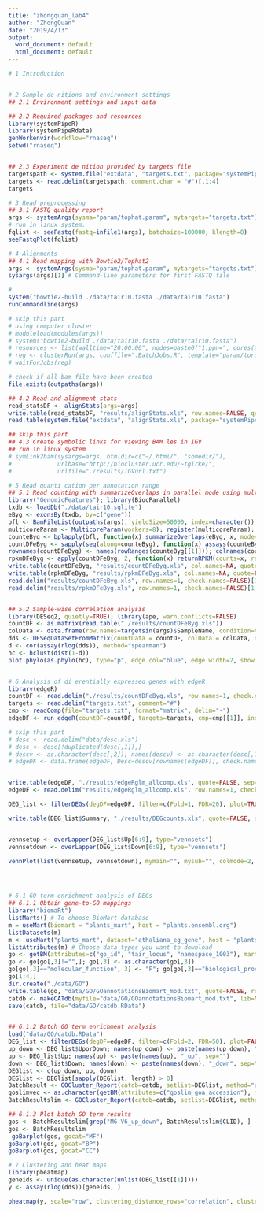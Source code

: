 ```yaml
---
title: "zhongquan_lab4"
author: "ZhongQuan"
date: "2019/4/13"
output:
  word_document: default
  html_document: default
---
```


```r
# 1 Introduction


# 2 Sample de nitions and environment settings
## 2.1 Environment settings and input data

## 2.2 Required packages and resources
library(systemPipeR)
library(systemPipeRdata)
genWorkenvir(workflow="rnaseq")
setwd("rnaseq")


## 2.3 Experiment de nition provided by targets file
targetspath <- system.file("extdata", "targets.txt", package="systemPipeR")
targets <- read.delim(targetspath, comment.char = "#")[,1:4]
targets

# 3 Read preprocessing
## 3.1 FASTQ quality report
args <- systemArgs(sysma="param/tophat.param", mytargets="targets.txt")
# run in linux system.
fqlist <- seeFastq(fastq=infile1(args), batchsize=100000, klength=8)
seeFastqPlot(fqlist)

# 4 Alignments
## 4.1 Read mapping with Bowtie2/Tophat2
args <- systemArgs(sysma="param/tophat.param", mytargets="targets.txt")
sysargs(args)[1] # Command-line parameters for first FASTQ file

# 
system("bowtie2-build ./data/tair10.fasta ./data/tair10.fasta")
runCommandline(args)

# skip this part
# using computer cluster
# moduleload(modules(args))
# system("bowtie2-build ./data/tair10.fasta ./data/tair10.fasta")
# resources <- list(walltime="20:00:00", nodes=paste0("1:ppn=", cores(args)), memory="10gb")
# reg <- clusterRun(args, conffile=".BatchJobs.R", template="param/torque.tmpl", Njobs=18, runid="01", resourceList=resources)
# waitForJobs(reg)

# check if all bam file have been created
file.exists(outpaths(args))

## 4.2 Read and alignment stats
read_statsDF <- alignStats(args=args)
write.table(read_statsDF, "results/alignStats.xls", row.names=FALSE, quote=FALSE, sep="\t")
read.table(system.file("extdata", "alignStats.xls", package="systemPipeR"), header=TRUE)[1:4,]

## skip this part
## 4.3 Create symbolic links for viewing BAM les in IGV
## run in linux system
# symLink2bam(sysargs=args, htmldir=c("~/.html/", "somedir/"),
#             urlbase="http://biocluster.ucr.edu/~tgirke/",
#             urlfile="./results/IGVurl.txt")

# 5 Read quanti cation per annotation range
## 5.1 Read counting with summarizeOverlaps in parallel mode using multiple cores
library("GenomicFeatures"); library(BiocParallel)
txdb <- loadDb("./data/tair10.sqlite")
eByg <- exonsBy(txdb, by=c("gene"))
bfl <- BamFileList(outpaths(args), yieldSize=50000, index=character())
multicoreParam <- MulticoreParam(workers=8); register(multicoreParam); registered()
counteByg <- bplapply(bfl, function(x) summarizeOverlaps(eByg, x, mode="Union",ignore.strand=TRUE,inter.feature=FALSE,singleEnd=TRUE))
countDFeByg <- sapply(seq(along=counteByg), function(x) assays(counteByg[[x]])$counts)
rownames(countDFeByg) <- names(rowRanges(counteByg[[1]])); colnames(countDFeByg) <- names(bfl)
rpkmDFeByg <- apply(countDFeByg, 2, function(x) returnRPKM(counts=x, ranges=eByg))
write.table(countDFeByg, "results/countDFeByg.xls", col.names=NA, quote=FALSE, sep="\t")
write.table(rpkmDFeByg, "results/rpkmDFeByg.xls", col.names=NA, quote=FALSE, sep="\t")
read.delim("results/countDFeByg.xls", row.names=1, check.names=FALSE)[1:4,1:5]
read.delim("results/rpkmDFeByg.xls", row.names=1, check.names=FALSE)[1:4,1:4]


## 5.2 Sample-wise correlation analysis
library(DESeq2, quietly=TRUE); library(ape, warn.conflicts=FALSE)
countDF <- as.matrix(read.table("./results/countDFeByg.xls"))
colData <- data.frame(row.names=targetsin(args)$SampleName, condition=targetsin(args)$Factor)
dds <- DESeqDataSetFromMatrix(countData = countDF, colData = colData, design = ~ condition)
d <- cor(assay(rlog(dds)), method="spearman")
hc <- hclust(dist(1-d))
plot.phylo(as.phylo(hc), type="p", edge.col="blue", edge.width=2, show.node.label=TRUE, no.margin=TRUE)


# 6 Analysis of di erentially expressed genes with edgeR
library(edgeR)
countDF <- read.delim("./results/countDFeByg.xls", row.names=1, check.names=FALSE)
targets <- read.delim("targets.txt", comment="#")
cmp <- readComp(file="targets.txt", format="matrix", delim="-")
edgeDF <- run_edgeR(countDF=countDF, targets=targets, cmp=cmp[[1]], independent=FALSE, mdsplot="")

# skip this part
# desc <- read.delim("data/desc.xls")
# desc <- desc[!duplicated(desc[,1]),]
# descv <- as.character(desc[,2]); names(descv) <- as.character(desc[,1])
# edgeDF <- data.frame(edgeDF, Desc=descv[rownames(edgeDF)], check.names=FALSE)


write.table(edgeDF, "./results/edgeRglm_allcomp.xls", quote=FALSE, sep="\t", col.names = NA)
edgeDF <- read.delim("results/edgeRglm_allcomp.xls", row.names=1, check.names=FALSE)

DEG_list <- filterDEGs(degDF=edgeDF, filter=c(Fold=1, FDR=20), plot=TRUE)

write.table(DEG_list$Summary, "./results/DEGcounts.xls", quote=FALSE, sep="\t", row.names=FALSE)


vennsetup <- overLapper(DEG_list$Up[6:9], type="vennsets")
vennsetdown <- overLapper(DEG_list$Down[6:9], type="vennsets")

vennPlot(list(vennsetup, vennsetdown), mymain="", mysub="", colmode=2, ccol=c("blue", "red"))




# 6.1 GO term enrichment analysis of DEGs
## 6.1.1 Obtain gene-to-GO mappings
library("biomaRt")
listMarts() # To choose BioMart database
m = useMart(biomart = "plants_mart", host = "plants.ensembl.org")
listDatasets(m)
m <- useMart("plants_mart", dataset="athaliana_eg_gene", host = "plants.ensembl.org")
listAttributes(m) # Choose data types you want to download
go <- getBM(attributes=c("go_id", "tair_locus", "namespace_1003"), mart=m)
go <- go[go[,3]!="",]; go[,3] <- as.character(go[,3])
go[go[,3]=="molecular_function", 3] <- "F"; go[go[,3]=="biological_process", 3] <- "P"; go[go[,3]=="cellular_component", 3] <- "C"
go[1:4,]
dir.create("./data/GO")
write.table(go, "data/GO/GOannotationsBiomart_mod.txt", quote=FALSE, row.names=FALSE, col.names=FALSE, sep="\t")
catdb <- makeCATdb(myfile="data/GO/GOannotationsBiomart_mod.txt", lib=NULL, org="", colno=c(1,2,3))
save(catdb, file="data/GO/catdb.RData")


## 6.1.2 Batch GO term enrichment analysis
load("data/GO/catdb.RData")
DEG_list <- filterDEGs(degDF=edgeDF, filter=c(Fold=2, FDR=50), plot=FALSE)
up_down <- DEG_list$UporDown; names(up_down) <- paste(names(up_down), "_up_down", sep="")
up <- DEG_list$Up; names(up) <- paste(names(up), "_up", sep="")
down <- DEG_list$Down; names(down) <- paste(names(down), "_down", sep="")
DEGlist <- c(up_down, up, down)
DEGlist <- DEGlist[sapply(DEGlist, length) > 0]
BatchResult <- GOCluster_Report(catdb=catdb, setlist=DEGlist, method="all", id_type="gene", CLSZ=2, cutoff=0.01)
goslimvec <- as.character(getBM(attributes=c("goslim_goa_accession"), mart=m)[,1])
BatchResultslim <- GOCluster_Report(catdb=catdb, setlist=DEGlist, method="slim", id_type="gene", myslimv=goslimvec)

## 6.1.3 Plot batch GO term results
gos <- BatchResultslim[grep("M6-V6_up_down", BatchResultslim$CLID), ]
gos <- BatchResultslim
 goBarplot(gos, gocat="MF")
goBarplot(gos, gocat="BP")
goBarplot(gos, gocat="CC")

# 7 Clustering and heat maps
library(pheatmap)
geneids <- unique(as.character(unlist(DEG_list[[1]])))
y <- assay(rlog(dds))[geneids, ]

pheatmap(y, scale="row", clustering_distance_rows="correlation", clustering_distance_cols="correlation")

```
